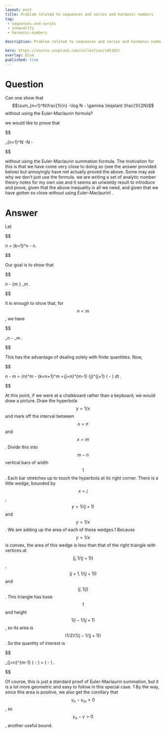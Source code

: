 ---
layout: post
title: Problem related to sequences and series and harmonic numbers
tag:
 - sequences-and-series
 - inequality
 - harmonic-numbers

description: Problem related to sequences and series and harmonic numbers

hero: https://source.unsplash.com/collection/145103/
overlay: blue 
published: true
---

# Question 

Can one show that $$\sum_{n=1}^N\frac{1}{n} -\log N - \gamma \leqslant \frac{1}{2N}$$ without using the Euler-Maclaurin formula?

<!--break-->


we would like to prove that


$$


\sum_{n=1}^N\frac{1}{n} -\log N - \gamma \leqslant \frac{1}{2N}


$$


without using the Euler-Maclaurin summation formula. The motivation for this is that we have come very close to doing so (see the answer provided below) but annoyingly have not actually proved the above.
Some may ask why we don't just use the formula. we are  writing a set of analytic number theory notes for my own use and it seems an unwieldy result to introduce and prove, given that the above inequality is all we need, and given that we have gotten so close without using Euler-Maclaurin!
.

# Answer 


Let 


$$

\gamma_n = \sum_{k=1}^n \frac{1}{k} - \log n.

$$


Our goal is to show that


$$

\gamma_n - \lim_{m \to \infty} \gamma_m \leq \frac{1}{2n}.

$$


It is enough to show that, for $$n<m$$, we have


$$

\gamma_n - \gamma_m \leq \frac{1}{2n}.

$$


This has the advantage of dealing solely with finite quantities.
Now, 


$$

\gamma_n - \gamma_m = \int_{n}^m \frac{dt}{t} - \sum_{k=n+1}^m \frac{1}{k} =\sum_{j=n}^{m-1} \int_{j}^{j+1} \left( \frac{1}{t} - \frac{1}{j+1} \right) \cdot dt .

$$


At this point, if we were at a chalkboard rather than a keyboard, we would draw a picture. Draw the hyperbola $$y=1/x$$ and mark off the interval between $$x=n$$ and $$x=m$$. Divide this into $$m-n$$ vertical bars of width $$1$$. Each bar stretches up to touch the hyperbola at its right corner. There is a little wedge, bounded by $$x=j$$, $$y=1/(j+1)$$ and $$y=1/x$$. We are adding up the area of each of these wedges.1
Because $$y=1/x$$ is convex, the area of this wedge is less than that of the right triangle with vertices at $$(j,1/(j+1))$$, $$(j+1, 1/(j+1))$$ and $$(j,1/j)$$. This triangle has base $$1$$ and height $$1/j - 1/(j+1)$$, so its area is $$(1/2) (1/j - 1/(j+1))$$. So the quantity of interest is


$$

\leq \sum_{j=n}^{m-1} \frac{1}{2} \left( \frac{1}{j} - \frac{1}{j+1} \right) = \frac{1}{2} \left( \frac{1}{n} - \frac{1}{m} \right) \leq \frac{1}{2n}.

$$


Of course, this is just a standard proof of Euler-Maclaurin summation, but it is a lot more geometric and easy to follow in this special case.
1 By the way, since this area is positive, we also get the corollary that $$\gamma_n - \gamma_m > 0$$, so $$\gamma_n - \gamma >0$$, another useful bound.

